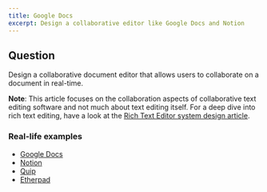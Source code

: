 ```yaml
---
title: Google Docs
excerpt: Design a collaborative editor like Google Docs and Notion
---
```


## Question

Design a collaborative document editor that allows users to collaborate on a document in real-time.

**Note**: This article focuses on the collaboration aspects of collaborative text editing software and not much about text editing itself. For a deep dive into rich text editing, have a look at the [Rich Text Editor system design article](/questions/system-design/rich-text-editor).

### Real-life examples

- [Google Docs](https://www.google.com/docs/about/)
- [Notion](https://www.notion.so/)
- [Quip](https://quip.com/)
- [Etherpad](https://etherpad.org/)
